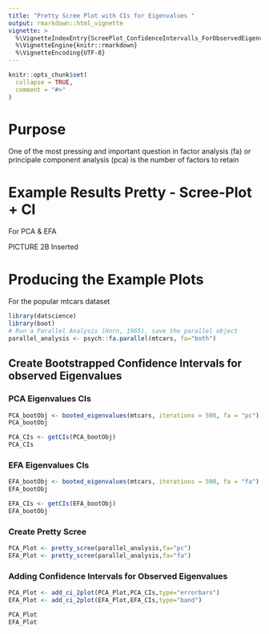 ```yaml
---
title: "Pretty Scree Plot with CIs for Eigenvalues "
output: rmarkdown::html_vignette
vignette: >
  %\VignetteIndexEntry{ScreePlot_ConfidenceIntervalls_ForObservedEigenvalues}
  %\VignetteEngine{knitr::rmarkdown}
  %\VignetteEncoding{UTF-8}
---
```


```r
knitr::opts_chunk$set(
  collapse = TRUE,
  comment = "#>"
)
```
# Purpose

One of the most pressing and important question
in factor analysis (fa) or principale component analysis (pca)
is the number of factors to retain 

# Example Results Pretty - Scree-Plot + CI 
For PCA & EFA

PICTURE 2B Inserted

# Producing the Example Plots

For the popular mtcars dataset 

```r
library(datscience)
library(boot)
# Run a Parallel Analysis (Horn, 1965), save the parallel object
parallel_analysis <- psych::fa.parallel(mtcars, fa="both")
```


## Create Bootstrapped Confidence Intervals for observed Eigenvalues

### PCA Eigenvalues CIs

```r
PCA_bootObj <- booted_eigenvalues(mtcars, iterations = 500, fa = "pc")
PCA_bootObj

PCA_CIs <- getCIs(PCA_bootObj)
PCA_CIs
```

### EFA Eigenvalues CIs

```r
EFA_bootObj <- booted_eigenvalues(mtcars, iterations = 500, fa = "fa")
EFA_bootObj

EFA_CIs <- getCIs(EFA_bootObj)
EFA_bootObj
```

### Create Pretty Scree

```r
PCA_Plot <- pretty_scree(parallel_analysis,fa="pc")
EFA_Plot <- pretty_scree(parallel_analysis,fa="fa")
```

### Adding Confidence Intervals for Observed Eigenvalues

```r

PCA_Plot <- add_ci_2plot(PCA_Plot,PCA_CIs,type="errorbars")
EFA_Plot <- add_ci_2plot(EFA_Plot,EFA_CIs,type="band")

PCA_Plot
EFA_Plot

```



